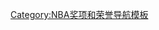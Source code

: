 {{Navbox
|name = NBA年度最佳防守球员
|title = [[NBA年度最佳防守球员]]
|state = {{{state|autocollapse}}}
|listclass = hlist
|group1 = 1980年代
|list1 =
* 1983年：[[悉尼·蒙克里夫|蒙克利夫]]
* 1984年：[[悉尼·蒙克里夫|蒙克利夫]]
* 1985年：[[马克·伊顿|伊顿]]
* 1986年：[[阿爾文·羅伯遜|罗伯逊]]
* 1987年：[[迈克尔·库珀|库珀]]
* 1988年：[[迈克尔·乔丹|乔丹]]
* 1989年：[[马克·伊顿|伊顿]]
|group2 = 1990年代
|list2 =
* 1990年：[[丹尼斯·罗德曼|罗德曼]]
* 1991年：[[丹尼斯·罗德曼|罗德曼]]
* 1992年：[[大卫·罗宾逊|罗宾逊]]
* 1993年：[[哈基姆·奥拉朱旺|奥拉朱旺]]
* 1994年：[[哈基姆·奥拉朱旺|奥拉朱旺]]
* 1995年：[[迪肯贝·穆托姆博|穆托姆博]]
* 1996年：[[加里·佩顿|佩顿]]
* 1997年：[[迪肯贝·穆托姆博|穆托姆博]]
* 1998年：[[迪肯贝·穆托姆博|穆托姆博]]
* 1999年：[[阿朗佐·莫宁|莫宁]]
|group3 = 2000年代
|list3 =
* 2000年：[[阿朗佐·莫宁|莫宁]]
* 2001年：[[迪肯贝·穆托姆博|穆托姆博]]
* 2002年：[[本·华莱士|华莱士]]
* 2003年：[[本·华莱士|华莱士]]
* 2004年：[[慈善·世界和平|阿泰斯特]]
* 2005年：[[本·华莱士|华莱士]]
* 2006年：[[本·华莱士|华莱士]]
* 2007年：[[马库斯·坎比|坎比]]
* 2008年：[[凯文·加内特|加内特]]
* 2009年：[[迪韋特·侯活|霍华德]]
|group4 = 2010年代
|list4 =
* 2010年：[[迪韋特·侯活|霍华德]]
* 2011年：[[迪韋特·侯活|霍华德]]
* 2012年：[[泰森·钱德勒|钱德勒]]
* 2013年：[[馬克·蓋索|加索尔]]
* 2014年：[[乔金·诺阿|诺阿]]
* 2015年：[[科怀·伦纳德|伦纳德]]
* 2016年：[[科怀·伦纳德|伦纳德]]
* 2017年：[[卓雷蒙·格林|格林]]
* 2018年：[[魯迪·戈贝尔|戈贝尔]]
* 2019年：[[魯迪·戈贝尔|戈贝尔]]
|group5 = 2020年代
|list5 =
* 2020年：[[揚尼斯·安戴托昆波|安戴托昆波]]
* 2021年：[[魯迪·戈贝尔|戈贝尔]]
* 2022年：[[馬庫斯·史馬特|史馬特]]
}}<noinclude>
{{collapsible option}}
[[Category:NBA奖项和荣誉导航模板]]
</noinclude>